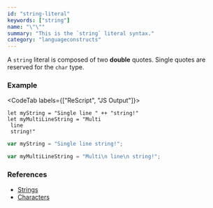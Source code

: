 ```yaml
---
id: "string-literal"
keywords: ["string"]
name: "\"\""
summary: "This is the `string` literal syntax."
category: "languageconstructs"
---
```


A `string` literal is composed of two **double** quotes. Single quotes are reserved for the `char` type.

### Example

<CodeTab labels={["ReScript", "JS Output"]}>

```res
let myString = "Single line " ++ "string!"
let myMultiLineString = "Multi
 line
 string!"
```

```js
var myString = "Single line string!";

var myMultiLineString = "Multi\n line\n string!";
```

</CodeTab>

### References

* [Strings](/docs/manual/latest/primitive-types#string)
* [Characters](/docs/manual/latest/primitive-types#char)

